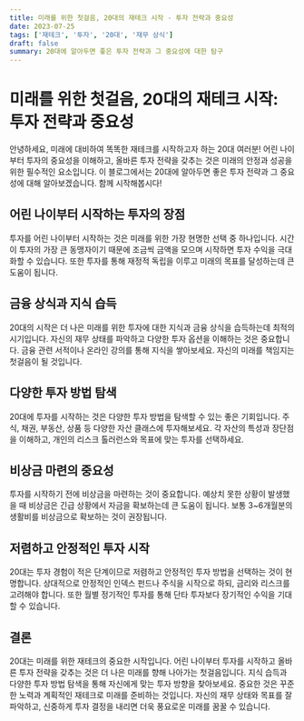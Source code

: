 ```yaml
---
title: 미래를 위한 첫걸음, 20대의 재테크 시작 - 투자 전략과 중요성
date: 2023-07-25
tags: ['재테크', '투자', '20대', '재무 상식']
draft: false
summary: 20대에 알아두면 좋은 투자 전략과 그 중요성에 대한 탐구
---
```


# 미래를 위한 첫걸음, 20대의 재테크 시작: 투자 전략과 중요성

안녕하세요, 미래에 대비하여 똑똑한 재테크를 시작하고자 하는 20대 여러분! 어린 나이부터 투자의 중요성을 이해하고, 올바른 투자 전략을 갖추는 것은 미래의 안정과 성공을 위한 필수적인 요소입니다. 이 블로그에서는 20대에 알아두면 좋은 투자 전략과 그 중요성에 대해 알아보겠습니다. 함께 시작해봅시다!

## 어린 나이부터 시작하는 투자의 장점

투자를 어린 나이부터 시작하는 것은 미래를 위한 가장 현명한 선택 중 하나입니다. 시간이 투자의 가장 큰 동맹자이기 때문에 조금씩 금액을 모으며 시작하면 투자 수익을 극대화할 수 있습니다. 또한 투자를 통해 재정적 독립을 이루고 미래의 목표를 달성하는데 큰 도움이 됩니다.

## 금융 상식과 지식 습득

20대의 시작은 더 나은 미래를 위한 투자에 대한 지식과 금융 상식을 습득하는데 최적의 시기입니다. 자신의 재무 상태를 파악하고 다양한 투자 옵션을 이해하는 것은 중요합니다. 금융 관련 서적이나 온라인 강의를 통해 지식을 쌓아보세요. 자신의 미래를 책임지는 첫걸음이 될 것입니다.

## 다양한 투자 방법 탐색

20대에 투자를 시작하는 것은 다양한 투자 방법을 탐색할 수 있는 좋은 기회입니다. 주식, 채권, 부동산, 상품 등 다양한 자산 클래스에 투자해보세요. 각 자산의 특성과 장단점을 이해하고, 개인의 리스크 톨러런스와 목표에 맞는 투자를 선택하세요.

## 비상금 마련의 중요성

투자를 시작하기 전에 비상금을 마련하는 것이 중요합니다. 예상치 못한 상황이 발생했을 때 비상금은 긴급 상황에서 자금을 확보하는데 큰 도움이 됩니다. 보통 3~6개월분의 생활비를 비상금으로 확보하는 것이 권장됩니다.

## 저렴하고 안정적인 투자 시작

20대는 투자 경험이 적은 단계이므로 저렴하고 안정적인 투자 방법을 선택하는 것이 현명합니다. 상대적으로 안정적인 인덱스 펀드나 주식을 시작으로 하되, 금리와 리스크를 고려해야 합니다. 또한 월별 정기적인 투자를 통해 단타 투자보다 장기적인 수익을 기대할 수 있습니다.

## 결론

20대는 미래를 위한 재테크의 중요한 시작입니다. 어린 나이부터 투자를 시작하고 올바른 투자 전략을 갖추는 것은 더 나은 미래를 향해 나아가는 첫걸음입니다. 지식 습득과 다양한 투자 방법 탐색을 통해 자신에게 맞는 투자 방향을 찾아보세요. 중요한 것은 꾸준한 노력과 계획적인 재테크로 미래를 준비하는 것입니다. 자신의 재무 상태와 목표를 잘 파악하고, 신중하게 투자 결정을 내리면 더욱 풍요로운 미래를 꿈꿀 수 있습니다.
